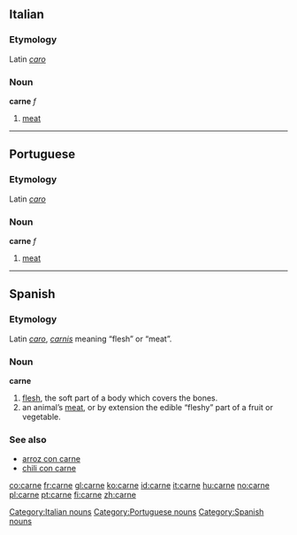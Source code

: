 ==Italian==
===Etymology===
Latin ''[[caro]]''
===Noun===
'''carne''' ''f''

# [[meat]]

[[Category:Italian nouns]]

----
==Portuguese==
===Etymology===
Latin ''[[caro]]''
===Noun===
'''carne''' ''f''

# [[meat]]

[[Category:Portuguese nouns]]

----

==Spanish==

===Etymology===
Latin ''[[caro]]'', ''[[carnis]]'' meaning “flesh” or “meat”.

===Noun===
'''carne''' {{f}}

# [[flesh]], the soft part of a body which covers the bones.
#an animal’s [[meat]], or by extension the edible “fleshy” part of a fruit or vegetable.

===See also===
*[[arroz con carne]]
*[[chili con carne]]

[[Category:Spanish nouns]]

[[co:carne]]
[[fr:carne]]
[[gl:carne]]
[[ko:carne]]
[[id:carne]]
[[it:carne]]
[[hu:carne]]
[[no:carne]]
[[pl:carne]]
[[pt:carne]]
[[fi:carne]]
[[zh:carne]]